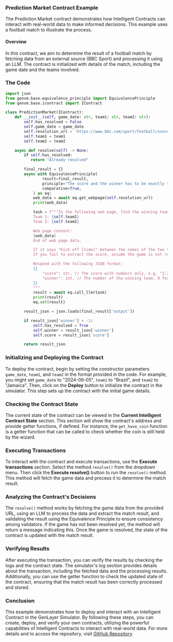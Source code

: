 ### Prediction Market Contract Example

The Prediction Market contract demonstrates how Intelligent Contracts can interact with real-world data to make informed decisions. This example uses a football match to illustrate the process.

#### Overview

In this contract, we aim to determine the result of a football match by fetching data from an external source (BBC Sport) and processing it using an LLM. The contract is initialized with details of the match, including the game date and the teams involved.

### The Code

```python
import json
from genvm.base.equivalence_principle import EquivalencePrinciple
from genvm.base.icontract import IContract

class PredictionMarket(IContract):
    def __init__(self, game_date: str, team1: str, team2: str):
        self.has_resolved = False
        self.game_date = game_date
        self.resolution_url = 'https://www.bbc.com/sport/football/scores-fixtures/' + game_date
        self.team1 = team1
        self.team2 = team2

    async def resolve(self) -> None:
        if self.has_resolved:
           return "Already resolved"

        final_result = {}
        async with EquivalencePrinciple(
                result=final_result,
                principle="The score and the winner has to be exactly the same",
                comparative=True,
            ) as eq:
            web_data = await eq.get_webpage(self.resolution_url)
            print(web_data)

            task = f"""In the following web page, find the winning team in a matchup between the following teams:
            Team 1: {self.team1}
            Team 2: {self.team2}

            Web page content:
            {web_data}
            End of web page data.

            If it says "Kick off [time]" between the names of the two teams, it means the game hasn't started yet.
            If you fail to extract the score, assume the game is not resolved yet.

            Respond with the following JSON format:
            {{
                "score": str, // The score with numbers only, e.g, "1:2", or "-" if the game is not resolved yet
                "winner": int, // The number of the winning team, 0 for draw, or -1 if the game is not yet finished
            }}
            """
            result = await eq.call_llm(task)
            print(result)
            eq.set(result)

        result_json = json.loads(final_result['output'])

        if result_json['winner'] > -1:
            self.has_resolved = True
            self.winner = result_json['winner']
            self.score = result_json['score']

        return result_json
```

### Initializing and Deploying the Contract

To deploy the contract, begin by setting the constructor parameters `game_date`, `team1`, and `team2` in the format provided in the code. For example, you might set `game_date` to "2024-06-05", `team1` to "Brazil", and `team2` to "Jamaica". Then, click on the **Deploy** button to initialize the contract in the simulator. This step sets up the contract with the initial game details.

### Checking the Contract State

The current state of the contract can be viewed in the **Current Intelligent Contract State** section. This section will show the contract's address and provide getter functions, if defined. For instance, the `get_have_coin` function is a getter function that can be called to check whether the coin is still held by the wizard.

### Executing Transactions

To interact with the contract and execute transactions, use the **Execute transactions** section. Select the method `resolve()` from the dropdown menu. Then click the **Execute resolve()** button to run the `resolve()` method. This method will fetch the game data and process it to determine the match result.

### Analyzing the Contract's Decisions

The `resolve()` method works by fetching the game data from the provided URL, using an LLM to process the data and extract the match result, and validating the result using the Equivalence Principle to ensure consistency among validators. If the game has not been resolved yet, the method will return a message indicating this. Once the game is resolved, the state of the contract is updated with the match result.

### Verifying Results

After executing the transaction, you can verify the results by checking the logs and the contract state. The simulator's log section provides details about the transaction, including the fetched data and the processing results. Additionally, you can use the getter function to check the updated state of the contract, ensuring that the match result has been correctly processed and stored.

### Conclusion

This example demonstrates how to deploy and interact with an Intelligent Contract in the GenLayer Simulator. By following these steps, you can create, deploy, and verify your own contracts, utilizing the powerful capabilities of Intelligent Contracts to interact with real-world data. For more details and to access the repository, visit [GitHub Repository](https://github.com/example-repo/prediction-market).
